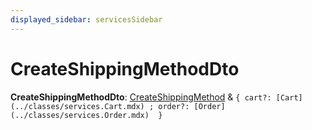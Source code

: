 ```yaml
---
displayed_sidebar: servicesSidebar
---
```



# CreateShippingMethodDto

 **CreateShippingMethodDto**: [CreateShippingMethod](services.CreateShippingMethod.mdx) & ``{ cart?: [Cart](../classes/services.Cart.mdx) ; order?: [Order](../classes/services.Order.mdx)  }``
